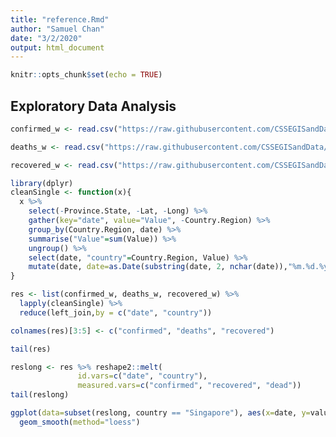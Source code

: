 ```yaml
---
title: "reference.Rmd"
author: "Samuel Chan"
date: "3/2/2020"
output: html_document
---
```


```r
knitr::opts_chunk$set(echo = TRUE)
```

## Exploratory Data Analysis
```r
confirmed_w <- read.csv("https://raw.githubusercontent.com/CSSEGISandData/COVID-19/master/csse_covid_19_data/csse_covid_19_time_series/time_series_19-covid-Confirmed.csv")

deaths_w <- read.csv("https://raw.githubusercontent.com/CSSEGISandData/COVID-19/master/csse_covid_19_data/csse_covid_19_time_series/time_series_19-covid-Deaths.csv")

recovered_w <- read.csv("https://raw.githubusercontent.com/CSSEGISandData/COVID-19/master/csse_covid_19_data/csse_covid_19_time_series/time_series_19-covid-Recovered.csv")
```

```r
library(dplyr)
cleanSingle <- function(x){
  x %>%
    select(-Province.State, -Lat, -Long) %>% 
    gather(key="date", value="Value", -Country.Region) %>% 
    group_by(Country.Region, date) %>% 
    summarise("Value"=sum(Value)) %>% 
    ungroup() %>% 
    select(date, "country"=Country.Region, Value) %>% 
    mutate(date, date=as.Date(substring(date, 2, nchar(date)),"%m.%d.%y"))
}
```

```r
res <- list(confirmed_w, deaths_w, recovered_w) %>% 
  lapply(cleanSingle) %>% 
  reduce(left_join,by = c("date", "country"))

colnames(res)[3:5] <- c("confirmed", "deaths", "recovered")
```

```r
tail(res)
```

```r
reslong <- res %>% reshape2::melt(
               id.vars=c("date", "country"),
               measured.vars=c("confirmed", "recovered", "dead"))
tail(reslong)
```


```r
ggplot(data=subset(reslong, country == "Singapore"), aes(x=date, y=value, col=variable)) +
  geom_smooth(method="loess")
```

